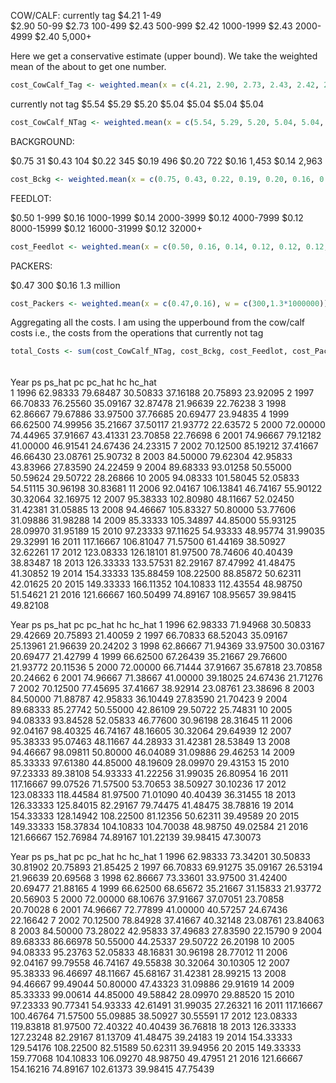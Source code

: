 COW/CALF:
currently tag
$4.21 1-49               
$2.90 50-99
$2.73 100-499
$2.43 500-999
$2.42 1000-1999
$2.43 2000-4999
$2.40 5,000+

Here we get a conservative estimate (upper bound). We take the weighted mean of the about to get one number. 

```r
cost_CowCalf_Tag <- weighted.mean(x = c(4.21, 2.90, 2.73, 2.43, 2.42, 2.43, 2.40), w = c(50,99,499,999,1999,4999,5000))
```

currently not tag
$5.54
$5.29
$5.20
$5.04
$5.04
$5.04
$5.04

```r
cost_CowCalf_NTag <- weighted.mean(x = c(5.54, 5.29, 5.20, 5.04, 5.04, 5.04, 5.04), w = c(50,99,499,999,1999,4999,5000))
```


BACKGROUND:

$0.75  31
$0.43  104
$0.22  345
$0.19  496
$0.20  722
$0.16  1,453
$0.14  2,963



```r
cost_Bckg <- weighted.mean(x = c(0.75, 0.43, 0.22, 0.19, 0.20, 0.16, 0.14), w = c(31,104,345,496,722,1453,2963))
```

FEEDLOT:

$0.50  1-999
$0.16  1000-1999
$0.14  2000-3999
$0.12  4000-7999
$0.12  8000-15999
$0.12  16000-31999
$0.12  32000+

```r
cost_Feedlot <- weighted.mean(x = c(0.50, 0.16, 0.14, 0.12, 0.12, 0.12, 0.12), w = c(999,1999,3999,7999,15999,31999,32000))
```

PACKERS:

$0.47   300
$0.16   1.3 million

```r
cost_Packers <- weighted.mean(x = c(0.47,0.16), w = c(300,1.3*1000000))
```



Aggregating all the costs. I am using the upperbound from the cow/calf costs i.e., the costs from the operations that currently not tag

```r
total_Costs <- sum(cost_CowCalf_NTag, cost_Bckg, cost_Feedlot, cost_Packers)
```



######
   Year        ps    ps_hat        pc    pc_hat       hc   hc_hat           
1  1996  62.98333  79.68487  30.50833  37.16188 20.75893 23.92095
2  1997  66.70833  76.25560  35.09167  32.87478 21.96639 22.76238
3  1998  62.86667  79.67886  33.97500  37.76685 20.69477 23.94835
4  1999  66.62500  74.99956  35.21667  37.50117 21.93772 22.63572
5  2000  72.00000  74.44965  37.91667  43.41331 23.70858 22.76698
6  2001  74.96667  79.12182  41.00000  46.91541 24.67436 24.23315
7  2002  70.12500  85.19212  37.41667  46.66430 23.08761 25.90732
8  2003  84.50000  79.62304  42.95833  43.83966 27.83590 24.22459
9  2004  89.68333  93.01258  50.55000  50.59624 29.50722 28.26866
10 2005  94.08333 101.58045  52.05833  54.51115 30.96198 30.83681
11 2006  92.04167 106.13841  46.74167  55.90122 30.32064 32.16975
12 2007  95.38333 102.80980  48.11667  52.02450 31.42381 31.05885
13 2008  94.46667 105.83327  50.80000  53.77606 31.09886 31.98288
14 2009  85.33333 105.34897  44.85000  55.93125 28.09970 31.95189
15 2010  97.23333  97.11625  54.93333  48.95774 31.99035 29.32991
16 2011 117.16667 106.81047  71.57500  61.44169 38.50927 32.62261
17 2012 123.08333 126.18101  81.97500  78.74606 40.40439 38.83487
18 2013 126.33333 133.57531  82.29167  87.47992 41.48475 41.30852
19 2014 154.33333 135.88459 108.22500  88.85872 50.62311 42.01625
20 2015 149.33333 166.11352 104.10833 112.43554 48.98750 51.54621
21 2016 121.66667 160.50499  74.89167 108.95657 39.98415 49.82108



  Year        ps    ps_hat        pc    pc_hat       hc   hc_hat
1  1996  62.98333  71.94968  30.50833  29.42669 20.75893 21.40059
2  1997  66.70833  68.52043  35.09167  25.13961 21.96639 20.24202
3  1998  62.86667  71.94369  33.97500  30.03167 20.69477 21.42799
4  1999  66.62500  67.26439  35.21667  29.76600 21.93772 20.11536
5  2000  72.00000  66.71444  37.91667  35.67818 23.70858 20.24662
6  2001  74.96667  71.38667  41.00000  39.18025 24.67436 21.71276
7  2002  70.12500  77.45695  37.41667  38.92914 23.08761 23.38696
8  2003  84.50000  71.88787  42.95833  36.10449 27.83590 21.70423
9  2004  89.68333  85.27742  50.55000  42.86109 29.50722 25.74831
10 2005  94.08333  93.84528  52.05833  46.77600 30.96198 28.31645
11 2006  92.04167  98.40325  46.74167  48.16605 30.32064 29.64939
12 2007  95.38333  95.07463  48.11667  44.28933 31.42381 28.53849
13 2008  94.46667  98.09811  50.80000  46.04089 31.09886 29.46253
14 2009  85.33333  97.61380  44.85000  48.19609 28.09970 29.43153
15 2010  97.23333  89.38108  54.93333  41.22256 31.99035 26.80954
16 2011 117.16667  99.07526  71.57500  53.70653 38.50927 30.10236
17 2012 123.08333 118.44584  81.97500  71.01090 40.40439 36.31455
18 2013 126.33333 125.84015  82.29167  79.74475 41.48475 38.78816
19 2014 154.33333 128.14942 108.22500  81.12356 50.62311 39.49589
20 2015 149.33333 158.37834 104.10833 104.70038 48.98750 49.02584
21 2016 121.66667 152.76984  74.89167 101.22139 39.98415 47.30073



  Year        ps    ps_hat        pc    pc_hat       hc   hc_hat
1  1996  62.98333  73.34201  30.50833  30.81902 20.75893 21.85425
2  1997  66.70833  69.91275  35.09167  26.53194 21.96639 20.69568
3  1998  62.86667  73.33601  33.97500  31.42400 20.69477 21.88165
4  1999  66.62500  68.65672  35.21667  31.15833 21.93772 20.56903
5  2000  72.00000  68.10676  37.91667  37.07051 23.70858 20.70028
6  2001  74.96667  72.77899  41.00000  40.57257 24.67436 22.16642
7  2002  70.12500  78.84928  37.41667  40.32148 23.08761 23.84063
8  2003  84.50000  73.28022  42.95833  37.49683 27.83590 22.15790
9  2004  89.68333  86.66978  50.55000  44.25337 29.50722 26.20198
10 2005  94.08333  95.23763  52.05833  48.16831 30.96198 28.77012
11 2006  92.04167  99.79558  46.74167  49.55838 30.32064 30.10305
12 2007  95.38333  96.46697  48.11667  45.68167 31.42381 28.99215
13 2008  94.46667  99.49044  50.80000  47.43323 31.09886 29.91619
14 2009  85.33333  99.00614  44.85000  49.58842 28.09970 29.88520
15 2010  97.23333  90.77341  54.93333  42.61491 31.99035 27.26321
16 2011 117.16667 100.46764  71.57500  55.09885 38.50927 30.55591
17 2012 123.08333 119.83818  81.97500  72.40322 40.40439 36.76818
18 2013 126.33333 127.23248  82.29167  81.13709 41.48475 39.24183
19 2014 154.33333 129.54176 108.22500  82.51589 50.62311 39.94956
20 2015 149.33333 159.77068 104.10833 106.09270 48.98750 49.47951
21 2016 121.66667 154.16216  74.89167 102.61373 39.98415 47.75439




